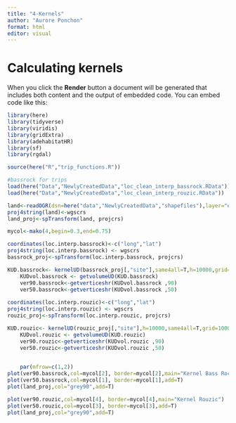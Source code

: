 ```yaml
---
title: "4-Kernels"
author: "Aurore Ponchon"
format: html
editor: visual
---
```


# Calculating kernels

When you click the **Render** button a document will be generated that includes both content and the output of embedded code. You can embed code like this:

```r

library(here)
library(tidyverse)
library(viridis)
library(gridExtra)
library(adehabitatHR)
library(sf)
library(rgdal)

source(here("R","trip_functions.R"))

#bassrock for trips
load(here("Data","NewlyCreatedData","loc_clean_interp_bassrock.RData"))
load(here("Data","NewlyCreatedData","loc_clean_interp_rouzic.RData"))

land<-readOGR(dsn=here("data","NewlyCreatedData","shapefiles"),layer="euro_afri_map")
proj4string(land)<-wgscrs
land_proj<-spTransform(land, projcrs)

mycol<-mako(4,begin=0.3,end=0.75)

coordinates(loc.interp.bassrock)<-c("long","lat")
proj4string(loc.interp.bassrock) <- wgscrs
bassrock_proj<-spTransform(loc.interp.bassrock, projcrs)

KUD.bassrock<- kernelUD(bassrock_proj[,"site"],same4all=T,h=10000,grid=1000)
    KUDvol.bassrock <- getvolumeUD(KUD.bassrock)
    ver90.bassrock<-getverticeshr(KUDvol.bassrock ,90)
    ver50.bassrock<-getverticeshr(KUDvol.bassrock ,50)
  
coordinates(loc.interp.rouzic)<-c("long","lat")
proj4string(loc.interp.rouzic) <- wgscrs
rouzic_proj<-spTransform(loc.interp.rouzic, projcrs)

KUD.rouzic<- kernelUD(rouzic_proj[,"site"],h=10000,same4all=T,grid=1000)
    KUDvol.rouzic <- getvolumeUD(KUD.rouzic)
    ver90.rouzic<-getverticeshr(KUDvol.rouzic ,90)
    ver50.rouzic<-getverticeshr(KUDvol.rouzic ,50)

 
    par(mfrow=c(1,2))    
plot(ver90.bassrock,col=mycol[2], border=mycol[2],main="Kernel Bass Rock")
plot(ver50.bassrock,col=mycol[1], border=mycol[1],add=T)
plot(land_proj,col="grey90",add=T)

plot(ver90.rouzic,col=mycol[4], border=mycol[4],main="Kernel Rouzic")
plot(ver50.rouzic,col=mycol[3], border=mycol[3],add=T)
plot(land_proj,col="grey90",add=T)

```
